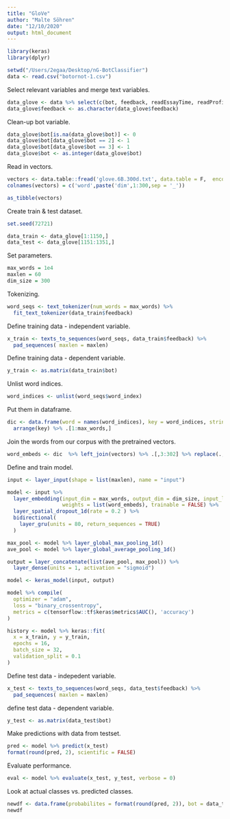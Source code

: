 ```yaml
---
title: "GloVe"
author: "Malte Söhren"
date: "12/10/2020"
output: html_document
---
```


```r
library(keras)
library(dplyr)
```

```r
setwd("/Users/2egaa/Desktop/nG-BotClassifier")
data <- read.csv("botornot-1.csv")
```

Select relevant variables and merge text variables. 

```r
data_glove <- data %>% select(c(bot, feedback, readEssayTime, readProfileTime, superspeeder))
data_glove$feedback <- as.character(data_glove$feedback)
```

Clean-up bot variable.

```r
data_glove$bot[is.na(data_glove$bot)] <- 0
data_glove$bot[data_glove$bot == 2] <- 1
data_glove$bot[data_glove$bot == 3] <- 1
data_glove$bot <- as.integer(data_glove$bot)
```

Read in vectors. 

```r
vectors <- data.table::fread('glove.6B.300d.txt', data.table = F,  encoding = 'UTF-8')
colnames(vectors) = c('word',paste('dim',1:300,sep = '_'))

as_tibble(vectors)
```


Create train & test dataset. 

```r
set.seed(72721)

data_train <- data_glove[1:1150,]
data_test <- data_glove[1151:1351,]
```

Set parameters.

```r
max_words = 1e4
maxlen = 60
dim_size = 300
```

Tokenizing.

```r
word_seqs <- text_tokenizer(num_words = max_words) %>% 
  fit_text_tokenizer(data_train$feedback)
```

Define training data - independent variable. 

```r
x_train <- texts_to_sequences(word_seqs, data_train$feedback) %>%
  pad_sequences( maxlen = maxlen) 
```

Define training data - dependent variable. 

```r
y_train <- as.matrix(data_train$bot)
```

Unlist word indices. 

```r
word_indices <- unlist(word_seqs$word_index)
```

Put them in dataframe.

```r
dic <- data.frame(word = names(word_indices), key = word_indices, stringsAsFactors = FALSE) %>%
  arrange(key) %>% .[1:max_words,]
```

Join the words from our corpus with the pretrained vectors.
```r
word_embeds <- dic  %>% left_join(vectors) %>% .[,3:302] %>% replace(., is.na(.), 0) %>% as.matrix()
```

Define and train model. 

```r
input <- layer_input(shape = list(maxlen), name = "input")

model <- input %>%
  layer_embedding(input_dim = max_words, output_dim = dim_size, input_length = maxlen,
                  weights = list(word_embeds), trainable = FALSE) %>%
  layer_spatial_dropout_1d(rate = 0.2 ) %>%
  bidirectional(
    layer_gru(units = 80, return_sequences = TRUE)
  )

max_pool <- model %>% layer_global_max_pooling_1d()
ave_pool <- model %>% layer_global_average_pooling_1d()

output = layer_concatenate(list(ave_pool, max_pool)) %>%
  layer_dense(units = 1, activation = "sigmoid")

model <- keras_model(input, output)

model %>% compile(
  optimizer = "adam",
  loss = "binary_crossentropy",
  metrics = c(tensorflow::tf$keras$metrics$AUC(), 'accuracy')
)

history <- model %>% keras::fit(
  x = x_train, y = y_train,
  epochs = 16,
  batch_size = 32,
  validation_split = 0.1
)
```

Define test data - indepedent variable. 

```r
x_test <- texts_to_sequences(word_seqs, data_test$feedback) %>%
  pad_sequences( maxlen = maxlen)
```

define test data - dependent variable.

```r
y_test <- as.matrix(data_test$bot)
```

Make predictions with data from testset. 

```r
pred <- model %>% predict(x_test)
format(round(pred, 2), scientific = FALSE)
```

Evaluate performance. 

```r
eval <- model %>% evaluate(x_test, y_test, verbose = 0)
```

Look at actual classes vs. predicted classes.

```r
newdf <- data.frame(probabilites = format(round(pred, 2)), bot = data_test$bot)
newdf
```
